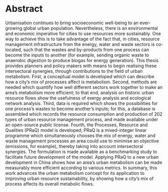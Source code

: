 # Abstract {.unnumbered}

Urbanisation continues to bring socioeconomic well-being to an ever-growing global urban population. Nevertheless, there is an environmental and economic imperative for cities to use resources more sustainably. One way to achieve this is to take advantage of the fact that, in cities, resource management infrastructure from the energy, water and waste sectors is co-located, such that the wastes and by-products from one process can become the inputs to another (for example, sending organic waste to anaerobic digestion to produce biogas for energy generation). This thesis provides planners and policy makers with means to begin realising these intersectoral synergies, through contributions to the field of urban metabolism. First, a conceptual model is developed which can describe how a city's mix of processes affect is metabolism. Second, methods are needed which quantify how well different sectors work together to make an area’s metabolism more efficient; to that end, analysis on historic urban resource flows show the usefulness of exergy analysis and ecological network analysis. Third, data is required which shows the possibilities for one process’s wastes to become another’s inputs; for this, a database is assembled which records the resource consumption and production of 202 types of urban resource management process, and made available under an open-source public license. Fourth, the Processes, Resource and Qualities (PRaQ) model is developed; PRaQ is a mixed-integer linear programme which simultaneously chooses the mix of energy, water and waste management processes an area could use to minimise an objective (emissions, for example), thereby taking into account intersectoral synergies. The formulation is made available as a benchmarking study to facilitate future development of the model. Applying PRaQ to a new urban development in China shows how an area’s urban metabolism can be made measurably more efficient according to various metrics. In summary, this work advances the urban metabolism concept for its application to improving urban resource sustainability, by showing how a city’s mix of process affects its overall metabolic flows.

<!--
Urbanisation has and will continue to bring socioeconomic well-being to an ever-growing global urban population, but they need to use resource more sustainably. One way to do this, is to take advantage of the fact that in cities, resource management infrastructure from the energy, water and waste sectors is co-located, such that the wastes and by-produces of one process can become the inputs to another.

To help planners and policy makers realise these benefits, this thesis introduces a mixed-integer linear programme which can choose the optimal mix of energy, water and waste management processes simultaneously, thereby taking into account the synergies and interactions between these sectors.

Formulating this model advances understanding of the urban metabolism concept, by showing how a city's mix of process affects its overall metabolic flows. Application of the model shows how it is possible to improve an area's metabolism, as measured by appropriate metrics. In summary, it is recommended that process-oriented approaches to urban sustainability should be considered in view of urban challenges.
-->

<!--
In practice, planning a city's mix of processes and schedule of resource imports, exports, and inter-process transfers is nontrivial due to the many permutations and combinations involved, but formalising a city's network of resource management infrastructure as a system enables optimisation modelling

So that planners and policy makers can take advantage of optimisation modelling, this thesis introduces a usable and tractable optimisation mode which can choose the optimal mix of processes a city should use to manage its resources according to a given objective (such as minimising emissions). 

from a theoretical UM perspective
or an optimisation modelling approach

This thesis asks the question,
and answers with a model, whose results demonstrate that
-->
